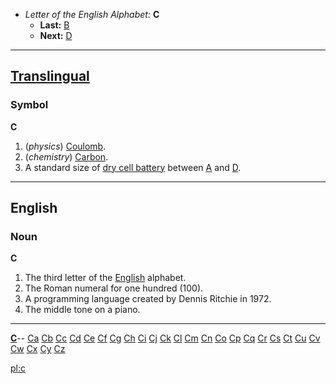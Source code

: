 *''Letter of the English Alphabet:'' '''C'''
**'''Last:''' [[B]]
**'''Next:''' [[D]]
----

==[[Translingual]]==
===Symbol===
'''C'''

#(''physics'') [[Coulomb]].
#(''chemistry'') [[Carbon]].
#A standard size of [[dry cell battery]] between [[A]] and [[D]].

----
==English==
===Noun===
'''C'''
<!--Note - do not add symbols here.  Add them to the "Symbol" section.-->

#The third letter of the [[English]] alphabet.
#The Roman numeral for one hundred (100).
#A programming language created by Dennis Ritchie in 1972.
#The middle tone on a piano.

<!--#Big blue wobbly thing mermaids live in.  --- Umm, no that is sea... -- [[User:Emperorbma|Emperorbma]] 20:34, 13 Nov 2003 (UTC) -->
----
{{indexletters1}}  '''[http://wiktionary.org/w/wiki.phtml?title=Special:Allpages&from=C C] '''-- [http://wiktionary.org/w/wiki.phtml?title=Special:Allpages&from=Ca Ca] [http://wiktionary.org/w/wiki.phtml?title=Special:Allpages&from=Cb Cb] [http://wiktionary.org/w/wiki.phtml?title=Special:Allpages&from=Cc Cc] [http://wiktionary.org/w/wiki.phtml?title=Special:Allpages&from=Cd Cd] [http://wiktionary.org/w/wiki.phtml?title=Special:Allpages&from=Ce Ce] [http://wiktionary.org/w/wiki.phtml?title=Special:Allpages&from=Cf Cf] [http://wiktionary.org/w/wiki.phtml?title=Special:Allpages&from=Cg Cg] [http://wiktionary.org/w/wiki.phtml?title=Special:Allpages&from=Ch Ch] [http://wiktionary.org/w/wiki.phtml?title=Special:Allpages&from=Ci Ci] [http://wiktionary.org/w/wiki.phtml?title=Special:Allpages&from=Cj Cj] [http://wiktionary.org/w/wiki.phtml?title=Special:Allpages&from=Ck Ck] [http://wiktionary.org/w/wiki.phtml?title=Special:Allpages&from=Cl Cl] [http://wiktionary.org/w/wiki.phtml?title=Special:Allpages&from=Cm Cm] [http://wiktionary.org/w/wiki.phtml?title=Special:Allpages&from=Cn Cn] [http://wiktionary.org/w/wiki.phtml?title=Special:Allpages&from=Co Co] [http://wiktionary.org/w/wiki.phtml?title=Special:Allpages&from=Cp Cp] [http://wiktionary.org/w/wiki.phtml?title=Special:Allpages&from=Cq Cq] [http://wiktionary.org/w/wiki.phtml?title=Special:Allpages&from=Cr Cr] [http://wiktionary.org/w/wiki.phtml?title=Special:Allpages&from=Cs Cs] [http://wiktionary.org/w/wiki.phtml?title=Special:Allpages&from=Ct Ct] [http://wiktionary.org/w/wiki.phtml?title=Special:Allpages&from=Cu Cu] [http://wiktionary.org/w/wiki.phtml?title=Special:Allpages&from=Cv Cv] [http://wiktionary.org/w/wiki.phtml?title=Special:Allpages&from=Cw Cw] [http://wiktionary.org/w/wiki.phtml?title=Special:Allpages&from=Cx Cx] [http://wiktionary.org/w/wiki.phtml?title=Special:Allpages&from=Cy Cy] [http://wiktionary.org/w/wiki.phtml?title=Special:Allpages&from=Cz Cz]<br>
{{indexletters2}}

[[pl:c]]